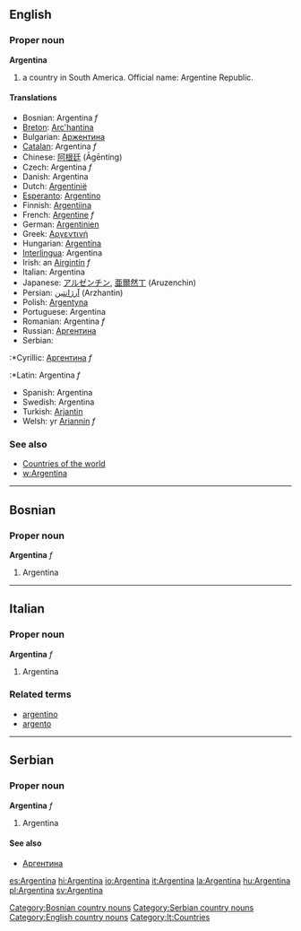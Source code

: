 ==English==
===Proper noun===
'''Argentina'''

# a country in South America. Official name: Argentine Republic.

====Translations====

*Bosnian: Argentina ''f''
*[[Breton]]: [[Arc'hantina]]
*Bulgarian: [[Аржентина]]
*[[Catalan]]: Argentina ''f''
*Chinese: [[阿根廷]] (Āgēntíng)
*Czech: Argentina ''f''
*Danish: Argentina
*Dutch: [[Argentinië]]
*[[Esperanto]]: [[Argentino]]
*Finnish: [[Argentiina]]
*French: [[Argentine]] ''f''
*German: [[Argentinien]]
*Greek: [[Αργεντινή]]
*Hungarian: [[Argentína]]
*[[Interlingua]]: Argentina
*Irish: an [[Airgintín]] ''f''
*Italian: Argentina
*Japanese: [[アルゼンチン]], [[亜爾然丁]] (Aruzenchin)
*Persian: [[آرژانتین]] (Arzhantin)
*Polish: [[Argentyna]]
*Portuguese: Argentina
*Romanian: Argentina ''f''
*Russian: [[Аргентина]]
*Serbian:
:*Cyrillic: [[Аргентина]] ''f''
:*Latin: Argentina ''f''
*Spanish: Argentina
*Swedish: Argentina
*Turkish: [[Arjantin]]
*Welsh: yr [[Ariannin]] ''f''

===See also===
*[[Countries of the world]]
*[[w:Argentina]]
----
==Bosnian==
===Proper noun===
'''Argentina''' ''f''
#Argentina
[[Category:Bosnian country nouns]]
----
==Italian==
===Proper noun===
'''Argentina''' ''f''
#Argentina
===Related terms===
*[[argentino]]
*[[argento]]
----
==Serbian==
===Proper noun===
'''Argentina''' ''f''
#Argentina
====See also====
*[[Аргентина]]
[[Category:Serbian country nouns]]

[[Category:English country nouns]]
[[Category:It:Countries]]

[[es:Argentina]]
[[hi:Argentina]]
[[io:Argentina]]
[[it:Argentina]]
[[la:Argentina]]
[[hu:Argentina]]
[[pl:Argentina]]
[[sv:Argentina]]